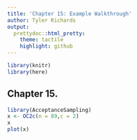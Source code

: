 ```yaml
---
title: 'Chapter 15: Example Walkthrough'
author: Tyler Richards
output:
  prettydoc::html_pretty:
    theme: tactile
    highlight: github
---
```



```r
library(knitr)
library(here)
```

## Chapter 15.

```r
library(AcceptanceSampling)
x <- OC2c(n = 89,c = 2)
x
plot(x)
```

